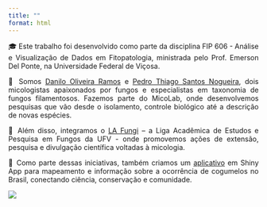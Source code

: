 ```yaml
---
title: ""
format: html
---
```


<p style="text-align: justify;">🎓 Este trabalho foi desenvolvido como parte da disciplina FIP 606 - Análise e Visualização de Dados em Fitopatologia, ministrada pelo Prof. Emerson Del Ponte, na Universidade Federal de Viçosa.</p>

<p style="text-align: justify;">‍🔬 Somos [Danilo Oliveira Ramos](https://www.linkedin.com/in/danilo-ramos-718146360/) e [Pedro Thiago Santos Nogueira](https://www.linkedin.com/in/pedro-thiago-santos-nogueira-0931271bb/), dois micologistas apaixonados por fungos e especialistas em taxonomia de fungos filamentosos. Fazemos parte do MicoLab, onde desenvolvemos pesquisas que vão desde o isolamento, controle biológico até a descrição de novas espécies.</p>

<p style="text-align: justify;">🍄 Além disso, integramos o [LA Fungi](https://www.instagram.com/lafungi.ufv/) – a Liga Acadêmica de Estudos e Pesquisa em Fungos da UFV - onde promovemos ações de extensão, pesquisa e divulgação científica voltadas à micologia.</p>

<p style="text-align: justify;">📲 Como parte dessas iniciativas, também criamos um [aplicativo](lb345y-danilo-ramos.shinyapps.io/Basidiomycota_app/) em Shiny App para mapeamento e informação sobre a ocorrência de cogumelos no Brasil, conectando ciência, conservação e comunidade.</p>

![](images/clipboard-2557491576.png)
